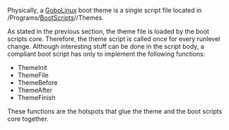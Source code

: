 {{ToC}}

Physically, a [[GoboLinux]] boot theme is a single script file located in /Programs/[[BootScripts]]/''<version>''/Themes.

As stated in the previous section, the theme file is loaded by the boot scripts core. Therefore, the theme script is called once for every runlevel change. Although interesting stuff can be done in the script body, a compliant boot script has only to implement the following functions:

* ThemeInit
* ThemeFile
* ThemeBefore
* ThemeAfter
* ThemeFinish

These functions are the hotspots that glue the theme and the boot scripts core together.

{{Handbook}}